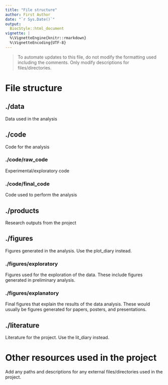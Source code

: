 ```yaml
---
title: "File structure"
author: First Author
date: "`r Sys.Date()`"
output:
  BiocStyle::html_document
vignette: |
  %\VignetteEngine{knitr::rmarkdown}
  %\VignetteEncoding{UTF-8}
---
```


>To automate updates to this file, do not modify the formatting used including
the comments. Only modify descriptions for files/directories.

<!--Automatically generated--> 
# File structure {.tabset .tabset-fade .tabset-pills}
## ./data {.unnumbered}
Data used in the analysis
<!--@data:begin-->

<!--@data:end-->

## ./code {.unnumbered}
Code for the analysis
<!--@code:begin-->

<!--@code:end-->

### ./code/raw_code {.unnumbered}
Experimental/exploratory code
<!--@code/raw_code:begin-->

<!--@code/raw_code:end-->

### ./code/final_code {.unnumbered}
Code used to perform the analysis
<!--@code/final_code:begin-->

<!--@code/final_code:end-->

## ./products {.unnumbered}
Research outputs from the project
<!--@products:begin-->

<!--@products:end-->

## ./figures {.unnumbered}
Figures generated in the analysis. Use the plot_diary instead.
<!--@figures:begin-->

<!--@figures:end-->

### ./figures/exploratory {.unnumbered}
Figures used for the exploration of the data. These include figures generated in
preliminary analysis.
<!--@figures/exploratory:begin-->

<!--@figures/exploratory:end-->

### ./figures/explanatory {.unnumbered}
Final figures that explain the results of the data analysis. These would usually
be figures generated for papers, posters, and presentations.
<!--@figures/explanatory:begin-->

<!--@figures/explanatory:end-->

## ./literature {.unnumbered}
Literature for the project. Use the lit_diary instead.
<!--@literature:begin-->

<!--@literature:end-->

<!--Manual editing--> 
# Other resources used in the project
Add any paths and descriptions for any external files/directories used in the
project.
